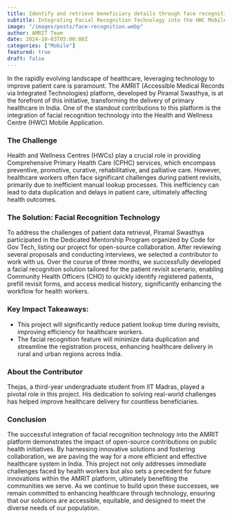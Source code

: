 ```yaml
---
title: Identify and retrieve beneficiary details through face recognition
subtitle: Integrating Facial Recognition Technology into the HWC Mobile Application for Efficient Patient Management
image: "/images/posts/face-recognition.webp"
author: AMRIT Team
date: 2024-10-03T05:00:00Z
categories: ["Mobile"]
featured: true
draft: false
---
```


In the rapidly evolving landscape of healthcare, leveraging technology to improve patient care is paramount. The AMRIT (Accessible Medical Records via Integrated Technologies) platform, developed by Piramal Swasthya, is at the forefront of this initiative, transforming the delivery of primary healthcare in India. One of the standout contributions to this platform is the integration of facial recognition technology into the Health and Wellness Centre (HWC) Mobile Application.

<h3>The Challenge</h3>

Health and Wellness Centres (HWCs) play a crucial role in providing Comprehensive Primary Health Care (CPHC) services, which encompass preventive, promotive, curative, rehabilitative, and palliative care. However, healthcare workers often face significant challenges during patient revisits, primarily due to inefficient manual lookup processes. This inefficiency can lead to data duplication and delays in patient care, ultimately affecting health outcomes.

<h3>The Solution: Facial Recognition Technology</h3>

To address the challenges of patient data retrieval, Piramal Swasthya participated in the Dedicated Mentorship Program organized by Code for Gov Tech, listing our project for open-source collaboration. After reviewing several proposals and conducting interviews, we selected a contributor to work with us. Over the course of three months, we successfully developed a facial recognition solution tailored for the patient revisit scenario, enabling Community Health Officers (CHO) to quickly identify registered patients, prefill revisit forms, and access medical history, significantly enhancing the workflow for health workers.

<h3>Key Impact Takeaways:</h3>
<ul>
<li>This project will significantly reduce patient lookup time during revisits, improving efficiency for healthcare workers.</li>
<li>The facial recognition feature will minimize data duplication and streamline the registration process, enhancing healthcare delivery in rural and urban regions across India.</li>
</ul>

<h3>About the Contributor</h3>

Thejas, a third-year undergraduate student from IIT Madras, played a pivotal role in this project. His dedication to solving real-world challenges has helped improve healthcare delivery for countless beneficiaries.

<h3>Conclusion</h3>

The successful integration of facial recognition technology into the AMRIT platform demonstrates the impact of open-source contributions on public health initiatives. By harnessing innovative solutions and fostering collaboration, we are paving the way for a more efficient and effective healthcare system in India. This project not only addresses immediate challenges faced by health workers but also sets a precedent for future innovations within the AMRIT platform, ultimately benefiting the communities we serve.
As we continue to build upon these successes, we remain committed to enhancing healthcare through technology, ensuring that our solutions are accessible, equitable, and designed to meet the diverse needs of our population.


